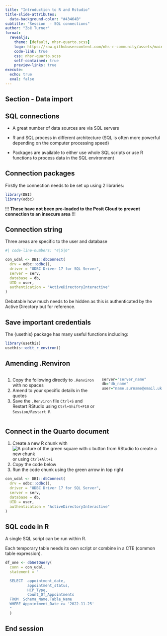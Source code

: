 ```yaml
---
title: "Introduction to R and Rstudio"
title-slide-attributes: 
  data-background-color: "#43464B"
subtitle: "Session  - SQL connections"
author: "Zoë Turner"
format:
  revealjs:
    theme: [default, nhsr-quarto.scss]
    logo: https://raw.githubusercontent.com/nhs-r-community/assets/main/logo/nhsr-logo.svg
    code-link: true
    css: nhsr-quarto.scss
    self-contained: true
    preview-links: true
execute:
  echo: true
  eval: false
---
```


## Section - Data import

## SQL connections

- A great number of data sources are via SQL servers

::: incremental
- R and SQL process in different architecture (SQL is often more powerful depending on the computer processing speed)

- Packages are available to either use whole SQL scripts or use R functions to process data in the SQL environment
:::

## Connection packages

Firstly the connection needs to be set up using 2 libraries:

```r
library(DBI)
library(odbc)
```



!!! **These have not been pre-loaded to the Posit Cloud to prevent connection to an insecure area** !!!

## Connection string

Three areas are specific to the user and database

```r
#| code-line-numbers: "4|5|6"

con_udal <- DBI::dbConnect(
  drv = odbc::odbc(),
  driver = "ODBC Driver 17 for SQL Server",
  server = serv,
  database = db,
  UID = user,
  authentication = "ActiveDirectoryInteractive"
)
```

:::notes
Debatable how much needs to be hidden as this is authenticated by the Active Directory but for reference.
:::

## Save important credentials

The {usethis} package has many useful functions including:

```r
library(usethis)
usethis::edit_r_environ()
```

## Amending .Renviron 

::: columns
::: {.column width="60%"}
1. Copy the following directly to `.Renviron` with no spaces 
1. Amend to your specific details in the quotes
1. Save the `.Renviron` file `Ctrl+S` and Restart RStudio using `Ctrl+Shift+F10` or `Session/Restart R`

:::
::: {.column width="40%"}

```r
server="server_name"
db="db_name"
user="name.surname@email.uk"

```

:::
:::

## Connect in the Quarto document

1. Create a new R chunk with <img src="img/icons/notebook-insert-chunk.png" alt="A picture of the green square with c button from RStudio to create a new chunk"/> or using `Ctrl+Alt+i`
1. Copy the code below
1. Run the code chunk using the green arrow in top right

```r
con_udal <- DBI::dbConnect(
  drv = odbc::odbc(),
  driver = "ODBC Driver 17 for SQL Server",
  server = serv,
  database = db,
  UID = user,
  authentication = "ActiveDirectoryInteractive"
)
```

## SQL code in R

A single SQL script can be run within R.

Each temporary table needs its own script or combine in a CTE (common table expression).

```r
df_one <- dbGetQuery(
  conn = con_udal,
  statement = "

  SELECT  appointment_date,
          appointment_status,
          HCP_Type,
          Count_Of_Appointments
  FROM  Schema_Name.Table_Name
  WHERE Appointment_Date >= '2022-11-25'
  "
  )
```

## End session